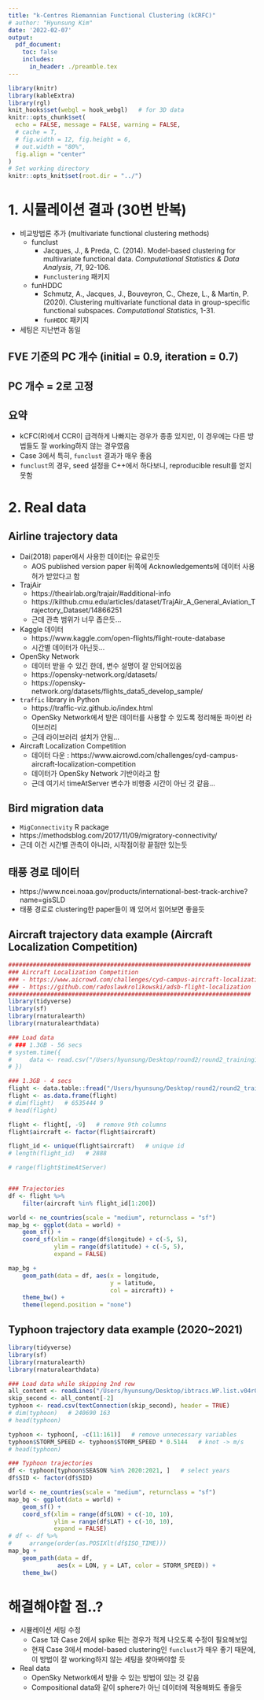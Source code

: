 ```yaml
---
title: "k-Centres Riemannian Functional Clustering (kCRFC)"
# author: "Hyunsung Kim"
date: '2022-02-07'
output: 
  pdf_document:
    toc: false
    includes:
      in_header: ./preamble.tex
---
```


```r
library(knitr)
library(kableExtra)
library(rgl)
knit_hooks$set(webgl = hook_webgl)   # for 3D data
knitr::opts_chunk$set(
  echo = FALSE, message = FALSE, warning = FALSE, 
  # cache = T,
  # fig.width = 12, fig.height = 6,
  # out.width = "80%",
  fig.align = "center"
)
# Set working directory
knitr::opts_knit$set(root.dir = "../")
```



# 1. 시뮬레이션 결과 (30번 반복)

- 비교방법론 추가 (multivariate functional clustering methods)
  - funclust
    - Jacques, J., & Preda, C. (2014). Model-based clustering for multivariate functional data. *Computational Statistics & Data Analysis*, *71*, 92-106.
    - `Funclustering` 패키지
    
  - funHDDC
    - Schmutz, A., Jacques, J., Bouveyron, C., Cheze, L., & Martin, P. (2020). Clustering multivariate functional data in group-specific functional subspaces. *Computational Statistics*, 1-31.
    - `funHDDC` 패키지
- 세팅은 지난번과 동일

## FVE 기준의 PC 개수 (initial = 0.9, iteration = 0.7)

\begin{table}[ht]
\centering
\begin{tabular}{rcccccc}
  \hline
  & \multicolumn{2}{c}{Case 1} & \multicolumn{2}{c}{Case 2} & \multicolumn{2}{c}{Case 3} \\
  \cmidrule(lr){2-3} \cmidrule(lr){4-5} \cmidrule(lr){6-7}
  Method & CCR & aRand & CCR & aRand & CCR & aRand \\ 
  \hline
  kCFC(R) & 0.886 (0.095) & 0.627 (0.257) & 0.856 (0.140) & 0.579 (0.334) & 0.828 (0.151) & 0.514 (0.350) \\ 
  kCFC(M) & 0.869 (0.075) & 0.563 (0.210) & 0.678 (0.110) & 0.166 (0.182) & 0.584 (0.058) & 0.032 (0.048) \\ 
  K-means(R) & 0.815 (0.049) & 0.401 (0.118) & 0.650 (0.064) & 0.098 (0.073) & 0.604 (0.063) & 0.049 (0.058) \\ 
  K-means(M) & 0.817 (0.054) & 0.409 (0.134) & 0.652 (0.069) & 0.102 (0.089) & 0.586 (0.057) & 0.033 (0.044) \\ 
  funclust & 0.857 (0.117) & 0.559 (0.326) & 0.680 (0.125) & 0.182 (0.276) & 0.932 (0.090) & 0.775 (0.265) \\ 
  funHDDC & 0.787 (0.053) & 0.333 (0.119) & 0.566 (0.045) & 0.015 (0.030) & 0.559 (0.044) & 0.012 (0.027) \\ 
   \hline
\end{tabular}
\end{table}


## PC 개수 = 2로 고정

\begin{table}[ht]
\centering
\begin{tabular}{rcccccc}
  \hline
  & \multicolumn{2}{c}{Case 1} & \multicolumn{2}{c}{Case 2} & \multicolumn{2}{c}{Case 3} \\
  \cmidrule(lr){2-3} \cmidrule(lr){4-5} \cmidrule(lr){6-7}
  Method & CCR & aRand & CCR & aRand & CCR & aRand \\ 
  \hline
  kCFC(R) & 0.947 (0.043) & 0.803 (0.148) & 0.879 (0.143) & 0.651 (0.368) & 0.854 (0.174) & 0.614 (0.392) \\ 
  kCFC(M) & 0.870 (0.072) & 0.564 (0.200) & 0.799 (0.148) & 0.438 (0.312) & 0.664 (0.143) & 0.178(0.272) \\ 
  K-means(R) & 0.814 (0.047) & 0.397 (0.115) & 0.651 (0.058) & 0.096 (0.066) & 0.604 (0.061) & 0.049 (0.054) \\ 
  K-means(M) & 0.818 (0.048) & 0.408 (0.117) & 0.649 (0.066) & 0.097 (0.082) & 0.591 (0.056) & 0.036(0.045) \\ 
  funclust & 0.857 (0.117) & 0.559 (0.326) & 0.680 (0.125) & 0.182 (0.276) & 0.932 (0.090) & 0.775 (0.265) \\ 
  funHDDC & 0.787 (0.053) & 0.333 (0.119) & 0.566 (0.045) & 0.015 (0.030) & 0.559 (0.044) & 0.012 (0.027) \\ 
   \hline
\end{tabular}
\end{table}

## 요약
- kCFC(R)에서 CCR이 급격하게 나빠지는 경우가 종종 있지만, 이 경우에는 다른 방법들도 잘 working하지 않는 경우였음
- Case 3에서 특히, `funclust` 결과가 매우 좋음
- `funclust`의 경우, seed 설정을 C++에서 하다보니, reproducible result를 얻지 못함


\newpage

# 2. Real data

## Airline trajectory data
  - Dai(2018) paper에서 사용한 데이터는 유료인듯
    - AOS published version paper 뒤쪽에 Acknowledgements에 데이터 사용허가 받았다고 함
  - TrajAir
    - https://theairlab.org/trajair/#additional-info
    - https://kilthub.cmu.edu/articles/dataset/TrajAir_A_General_Aviation_Trajectory_Dataset/14866251
    - 근데 관측 범위가 너무 좁은듯...
  - Kaggle 데이터
    - https://www.kaggle.com/open-flights/flight-route-database
    - 시간별 데이터가 아닌듯...
  - OpenSky Network
    - 데이터 받을 수 있긴 한데, 변수 설명이 잘 안되어있음
    - https://opensky-network.org/datasets/
    - https://opensky-network.org/datasets/flights_data5_develop_sample/
  - `traffic` library in Python
    - https://traffic-viz.github.io/index.html
    - OpenSky Network에서 받은 데이터를 사용할 수 있도록 정리해둔 파이썬 라이브러리
    - 근데 라이브러리 설치가 안됨...
  - Aircraft Localization Competition
    - 데이터 다운 : https://www.aicrowd.com/challenges/cyd-campus-aircraft-localization-competition
    - 데이터가 OpenSky Network 기반이라고 함
    - 근데 여기서 timeAtServer 변수가 비행중 시간이 아닌 것 같음...
    
## Bird migration data
  - `MigConnectivity` R package
  - https://methodsblog.com/2017/11/09/migratory-connectivity/
  - 근데 이건 시간별 관측이 아니라, 시작점이랑 끝점만 있는듯
  
## 태풍 경로 데이터
  - https://www.ncei.noaa.gov/products/international-best-track-archive?name=gisSLD
  - 태풍 경로로 clustering한 paper들이 꽤 있어서 읽어보면 좋을듯


\newpage

## Aircraft trajectory data example (Aircraft Localization Competition)
```r
#####################################################################
### Aircraft Localization Competition
### - https://www.aicrowd.com/challenges/cyd-campus-aircraft-localization-competition
### - https://github.com/radoslawkrolikowski/adsb-flight-localization
#####################################################################
library(tidyverse)
library(sf)
library(rnaturalearth)
library(rnaturalearthdata)

### Load data
# ### 1.3GB - 56 secs
# system.time({
#     data <- read.csv("/Users/hyunsung/Desktop/round2/round2_training1.csv", header = T)
# })

### 1.3GB - 4 secs
flight <- data.table::fread("/Users/hyunsung/Desktop/round2/round2_training1.csv")
flight <- as.data.frame(flight)
# dim(flight)   # 6535444 9
# head(flight)

flight <- flight[, -9]   # remove 9th columns
flight$aircraft <- factor(flight$aircraft)

flight_id <- unique(flight$aircraft)   # unique id
# length(flight_id)   # 2888

# range(flight$timeAtServer)


### Trajectories
df <- flight %>% 
    filter(aircraft %in% flight_id[1:200])

world <- ne_countries(scale = "medium", returnclass = "sf")
map_bg <- ggplot(data = world) +
    geom_sf() +
    coord_sf(xlim = range(df$longitude) + c(-5, 5), 
             ylim = range(df$latitude) + c(-5, 5), 
             expand = FALSE)

map_bg +
    geom_path(data = df, aes(x = longitude, 
                             y = latitude, 
                             col = aircraft)) +
    theme_bw() +
    theme(legend.position = "none")
```


## Typhoon trajectory data example (2020~2021)

```r
library(tidyverse)
library(sf)
library(rnaturalearth)
library(rnaturalearthdata)

### Load data while skipping 2nd row
all_content <- readLines("/Users/hyunsung/Desktop/ibtracs.WP.list.v04r00.csv")
skip_second <- all_content[-2]
typhoon <- read.csv(textConnection(skip_second), header = TRUE)
# dim(typhoon)   # 240690 163
# head(typhoon)

typhoon <- typhoon[, -c(11:161)]   # remove unnecessary variables
typhoon$STORM_SPEED <- typhoon$STORM_SPEED * 0.5144   # knot -> m/s
# head(typhoon)

### Typhoon trajectories
df <- typhoon[typhoon$SEASON %in% 2020:2021, ]   # select years
df$SID <- factor(df$SID)

world <- ne_countries(scale = "medium", returnclass = "sf")
map_bg <- ggplot(data = world) +
    geom_sf() +
    coord_sf(xlim = range(df$LON) + c(-10, 10),
             ylim = range(df$LAT) + c(-10, 10), 
             expand = FALSE)
# df <- df %>% 
#     arrange(order(as.POSIXlt(df$ISO_TIME)))
map_bg + 
    geom_path(data = df, 
              aes(x = LON, y = LAT, color = STORM_SPEED)) +
    theme_bw()
```


# 해결해야할 점..?
- 시뮬레이션 세팅 수정
  - Case 1과 Case 2에서 spike 튀는 경우가 적게 나오도록 수정이 필요해보임
  - 현재 Case 3에서 model-based clustering인 `funclust`가 매우 좋기 때문에, 이 방법이 잘 working하지 않는 세팅을 찾아봐야할 듯
- Real data
  - OpenSky Network에서 받을 수 있는 방법이 있는 것 같음
  - Compositional data와 같이 sphere가 아닌 데이터에 적용해봐도 좋을듯



